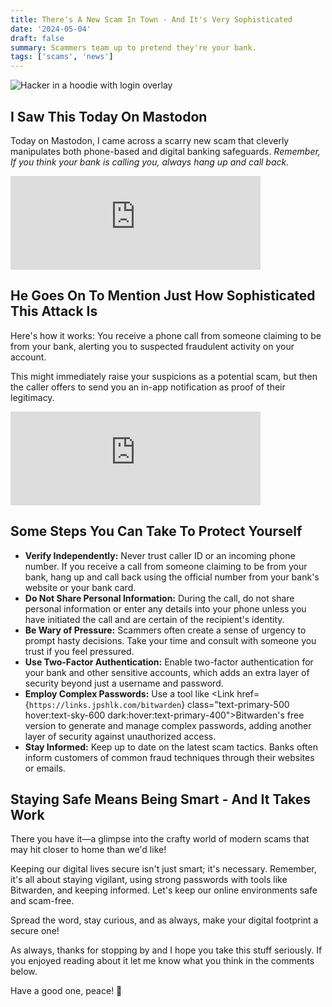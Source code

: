 ```yaml
---
title: There's A New Scam In Town - And It's Very Sophisticated
date: '2024-05-04'
draft: false
summary: Scammers team up to pretend they're your bank.
tags: ['scams', 'news']
---
```



![Hacker in a hoodie with login overlay](../../assets/hacker-hoodie-login.jpg)

## I Saw This Today On Mastodon

Today on Mastodon, I came across a scarry new scam that cleverly manipulates both phone-based and digital banking safeguards. *Remember, If you think your bank is calling you, always hang up and call back.*

<iframe src="https://mastodon.social/@Edent/112372412442888807/embed" class="mastodon-embed mx-auto" style="max-width: 100%; border: 0" width="400" allowfullscreen="allowfullscreen"></iframe><script src="https://mastodon.social/embed.js" async="async"></script>

## He Goes On To Mention Just How Sophisticated This Attack Is

Here's how it works: You receive a phone call from someone claiming to be from your bank, alerting you to suspected fraudulent activity on your account. 

This might immediately raise your suspicions as a potential scam, but then the caller offers to send you an in-app notification as proof of their legitimacy.

<iframe src="https://mastodon.social/@Edent/112372420335925276/embed" class="mastodon-embed mx-auto" style="max-width: 100%; border: 0" width="400" allowfullscreen="allowfullscreen"></iframe><script src="https://mastodon.social/embed.js" async="async"></script>

## Some Steps You Can Take To Protect Yourself

- **Verify Independently:** Never trust caller ID or an incoming phone number. If you receive a call from someone claiming to be from your bank, hang up and call back using the official number from your bank's website or your bank card.
- **Do Not Share Personal Information:** During the call, do not share personal information or enter any details into your phone unless you have initiated the call and are certain of the recipient's identity.
- **Be Wary of Pressure:** Scammers often create a sense of urgency to prompt hasty decisions. Take your time and consult with someone you trust if you feel pressured.
- **Use Two-Factor Authentication:** Enable two-factor authentication for your bank and other sensitive accounts, which adds an extra layer of security beyond just a username and password.
- **Employ Complex Passwords:** Use a tool like <Link href={`https://links.jpshlk.com/bitwarden`} class="text-primary-500 hover:text-sky-600 dark:hover:text-primary-400">Bitwarden's</Link> free version to generate and manage complex passwords, adding another layer of security against unauthorized access.
- **Stay Informed:** Keep up to date on the latest scam tactics. Banks often inform customers of common fraud techniques through their websites or emails.

## Staying Safe Means Being Smart - And It Takes Work

There you have it—a glimpse into the crafty world of modern scams that may hit closer to home than we'd like!

Keeping our digital lives secure isn't just smart; it's necessary. Remember, it's all about staying vigilant, using strong passwords with tools like Bitwarden, and keeping informed. Let's keep our online environments safe and scam-free.

Spread the word, stay curious, and as always, make your digital footprint a secure one!

As always, thanks for stopping by and I hope you take this stuff seriously. If you enjoyed reading about it let me know what you think in the comments below.

Have a good one, peace! 🤙